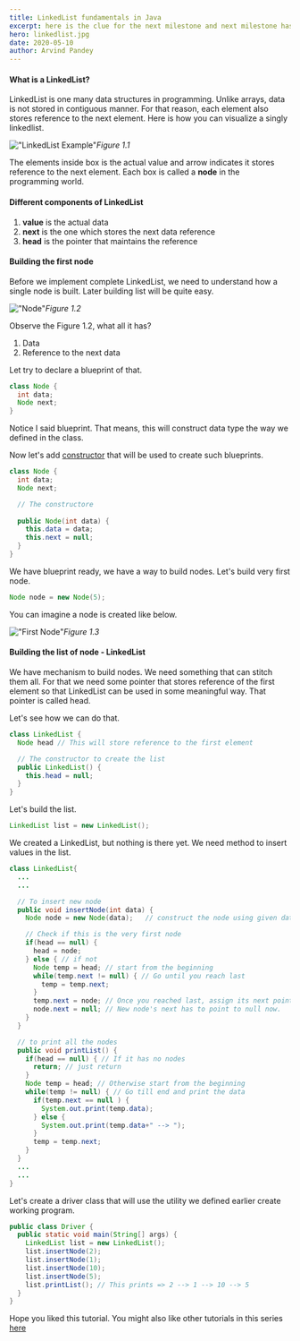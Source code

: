```yaml
---
title: LinkedList fundamentals in Java
excerpt: here is the clue for the next milestone and next milestone has clue to its next
hero: linkedlist.jpg
date: 2020-05-10
author: Arvind Pandey
---
```


#### What is a LinkedList?

LinkedList is one many data structures in programming.
Unlike arrays, data is not stored in contiguous manner.
For that reason, each element also stores reference to the next element. Here is how you can visualize a singly linkedlist.

!["LinkedList Example"](linked_list.png)*Figure 1.1*

The elements inside box is the actual value and arrow indicates it stores reference to the next element. Each box is called a **node** in the programming world.

#### Different components of LinkedList

1. **value** is the actual data
2. **next** is the one which stores the next data reference
3. **head** is the pointer that maintains the reference 

#### Building the first node

Before we implement complete LinkedList, we need to understand how a single node is built. Later building list will be quite easy.

!["Node"](node.png)*Figure 1.2*

Observe the Figure 1.2, what all it has?

1. Data
2. Reference to the next data

Let try to declare a blueprint of that.

```java
class Node {
  int data;
  Node next;
}
```

Notice I said blueprint. That means, this will construct data type the way we defined in the class.

Now let's add <a href="https://en.wikipedia.org/wiki/Constructor_(object-oriented_programming)" target="_blank">constructor</a> that will be used to create such blueprints.

```java
class Node {
  int data;
  Node next;

  // The constructore
  
  public Node(int data) {
    this.data = data;
    this.next = null;
  }
}
```

We have blueprint ready, we have a way to build nodes. Let's build very first node.

```java
Node node = new Node(5);
```

You can imagine a node is created like below.

!["First Node"](node1.png)*Figure 1.3*

#### Building the list of node - LinkedList

We have mechanism to build nodes. We need something that can stitch them all. For that we need some pointer that stores reference of the first element so that LinkedList can be used in some meaningful way. That pointer is called head.

Let's see how we can do that.

```java
class LinkedList {
  Node head // This will store reference to the first element

  // The constructor to create the list
  public LinkedList() {
    this.head = null;
  }
}
```


Let's build the list.

```java
LinkedList list = new LinkedList();
```

We created a LinkedList, but nothing is there yet. We need method to insert values in the list.

```java
class LinkedList{
  ...
  ...

  // To insert new node
  public void insertNode(int data) {
    Node node = new Node(data);   // construct the node using given data

    // Check if this is the very first node
    if(head == null) {
      head = node;
    } else { // if not
      Node temp = head; // start from the beginning
      while(temp.next != null) { // Go until you reach last
        temp = temp.next;
      }
      temp.next = node; // Once you reached last, assign its next pointer to new node
      node.next = null; // New node's next has to point to null now.
    }
  }

  // to print all the nodes
  public void printList() {
    if(head == null) { // If it has no nodes
      return; // just return
    }
    Node temp = head; // Otherwise start from the beginning
    while(temp != null) { // Go till end and print the data
      if(temp.next == null ) {
        System.out.print(temp.data);
      } else {
        System.out.print(temp.data+" --> ");
      }
      temp = temp.next;
    }
  }
  ...
  ...
}
```

Let's create a driver class that will use the utility we defined earlier create working program.

```java
public class Driver {
  public static void main(String[] args) {
    LinkedList list = new LinkedList();
    list.insertNode(2);
    list.insertNode(1);
    list.insertNode(10);
    list.insertNode(5);
    list.printList(); // This prints => 2 --> 1 --> 10 --> 5
  }
}
```

Hope you liked this tutorial.
You might also like other tutorials in this series <a href="/data-structure-fundamentals-in-java">here</a>